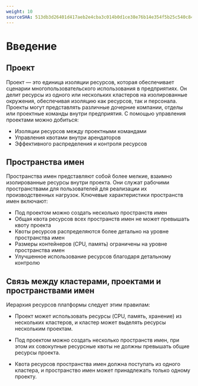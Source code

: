 ```yaml
---
weight: 10
sourceSHA: 513db3d26401d417aeb2e4cba3c014b0d1ce38e76b14e354f5b25c540c84d80b
---
```


# Введение

## Проект

Проект — это единица изоляции ресурсов, которая обеспечивает сценарии многопользовательского использования в предприятиях. Он делит ресурсы из одного или нескольких кластеров на изолированные окружения, обеспечивая изоляцию как ресурсов, так и персонала. Проекты могут представлять различные дочерние компании, отделы или проектные команды внутри предприятия. С помощью управления проектами можно добиться:

- Изоляции ресурсов между проектными командами
- Управления квотами внутри арендаторов
- Эффективного распределения и контроля ресурсов

## Пространства имен

Пространства имен представляют собой более мелкие, взаимно изолированные ресурсы внутри проекта. Они служат рабочими пространствами для пользователей для реализации их производственных нагрузок. Ключевые характеристики пространств имен включают:

- Под проектом можно создать несколько пространств имен
- Общая квота ресурсов всех пространств имен не может превышать квоту проекта
- Квоты ресурсов распределяются более детально на уровне пространства имен
- Размеры контейнеров (CPU, память) ограничены на уровне пространства имен
- Улучшенное использование ресурсов благодаря детальному контролю

## Связь между кластерами, проектами и пространствами имен

Иерархия ресурсов платформы следует этим правилам:

- Проект может использовать ресурсы (CPU, память, хранение) из нескольких кластеров, и кластер может выделять ресурсы нескольким проектам.

- Под проектом можно создать несколько пространств имен, при этом их совокупные ресурсные квоты не должны превышать общие ресурсы проекта.

- Квота ресурсов пространства имен должна поступать из одного кластера, и пространство имен может принадлежать только одному проекту.
